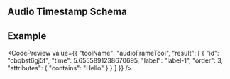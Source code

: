 
## Audio Timestamp Schema

<JsonSchemaTable schema={jsonschema} />

## Example

<CodePreview value={{
  "toolName": "audioFrameTool",
  "result": [
    {
      "id": "cbqbst6gj5f",
      "time": 5.6555891238670695,
      "label": "label-1",
      "order": 3,
      "attributes": {
        "contains": "Hello"
      }
    }
  ]
}} />
